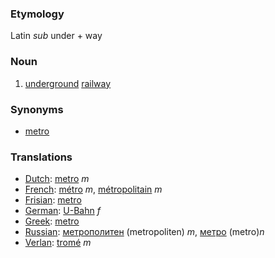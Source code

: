 ===Etymology===
Latin ''sub'' under + way
===Noun===
#[[underground]] [[railway]]
===Synonyms===
*[[metro]]
===Translations===
*[[Dutch]]: [[metro]] ''m''
*[[French]]: [[métro]] ''m'', [[métropolitain]] ''m''
*[[Frisian]]: [[metro]]
*[[German]]: [[U-Bahn]] ''f''
*[[Greek]]: [[metro]]
*[[Russian]]: [[метрополитен]] (metropoliten) ''m'', [[метро]] (metro)''n''
*[[Verlan]]: [[tromé]] ''m''